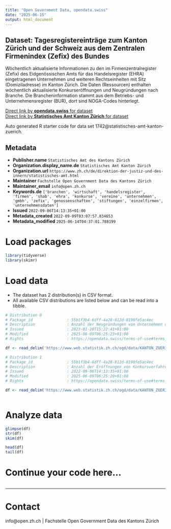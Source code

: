 ```yaml
---
title: "Open Government Data, opendata.swiss"
date: "2025-06-15"
output: html_document
---
```


## Dataset: Tagesregistereinträge zum Kanton Zürich und der Schweiz aus dem Zentralen Firmenindex (Zefix) des Bundes

Wöchentlich aktualisierte Informationen zu den im Firmenzentralregister (Zefix) des Eidgenössischen Amts für das Handelsregister (EHRA) eingetragenen Unternehmen und weiteren Rechtseinheiten mit Sitz (Domiziladresse) im Kanton Zürich. Die Daten (Ressourcen) enthalten wöchentlich aktualisierte Konkurseröffnungen und Neugründungen nach Branche. Die Brancheninformation stammt aus dem Betriebs- und Unternehmensregister (BUR), dort sind NOGA-Codes hinterlegt.

[Direct link by **opendata.swiss** for dataset](https://opendata.swiss/de/dataset/tagesregistereintrage-zum-kanton-zurich-und-der-schweiz-aus-dem-zentralen-firmenindex-zefix-des1)<br>
[Direct link by **Statistisches Amt Kanton Zürich** for dataset]()

Auto generated R starter code for data set 1742@statistisches-amt-kanton-zuerich.

## Metadata

- **Publisher.name** `Statistisches Amt des Kantons Zürich`
- **Organization.display_name.de** `Statistisches Amt Kanton Zürich`
- **Organization.url** `https://www.zh.ch/de/direktion-der-justiz-und-des-innern/statistisches-amt.html`
- **Maintainer** `Fachstelle Open Government Data des Kantons Zürich`
- **Maintainer_email** `info@open.zh.ch`
- **Keywords.de** `['branchen', 'wirtschaft', 'handelsregister', 'firmen', 'shab', 'ehra', 'konkurse', 'vereine', 'unternehmen', 'gmbh', 'zefix', 'genossenschaften', 'stiftungen', 'einzelfirmen', 'unternehmensdaten']`
- **Issued** `2022-09-06T14:13:35+01:00`
- **Metadata_created** `2022-09-09T03:07:57.834653`
- **Metadata_modified** `2025-06-14T04:37:01.788199`


# Load packages

```r

library(tidyverse)
library(skimr)

```

# Load data

-   The dataset has 2 distribution(s) in CSV format.
-   All available CSV distributions are listed below and can be read into a tibble.

```r

# Distribution 0
# Package_id               : 55b1f3b4-6dff-4a28-812d-8190fe5ac4ec
# Description              : Anzahl der Neugründungen von Unternehmen und weitere Rechtseinheiten, wie sie im Zentralen Firmenindex (Zefix) ausgewiesenen sind. Die Meldungen werden mit den Branchenklassifikationen gemäss der Allgemeinen Systematik der Wirtschaftszweige (NOGA) angereichert und nach Branchen-Abschnitten (Grossbuchstaben) aggregiert. Aufgrund von Unterschieden bei der Datenerhebung kann es zu Abweichungen von anderen Auswertungen (zB. von kantonalen Handelsregisterämtern) kommen. Variabeln: 'br_abschnitt_red' = Auswahl von Branchen-Abschnitten (Grossbuchstaben) gemäss der Allgemeinen Systematik der Wirtschaftszweige (NOGA); 'location' = Kantonskürzel oder 'CH' für die Schweiz insgesamt; 'date' = Datum der Publikation im Schweizerischen Handelsamtsblatt (SHAB), die im Normalfall einige Tage nach der Publikation durch die kantonalen Ämter erfolgt; 'value' = Anzahl erstmaliger Konkursverfahrenseröffnungen per SHAB-Publikationsdatum. Ab 28.05.2025 werden alle Buchstaben in der Variable 'br_abschnitt_red' einzeln aufgeführt. Die Kategorie "Übrige Branchen" wurde entfernt.
# Issued                   : 2023-01-20T15:22:41+01:00
# Modified                 : 2025-06-09T06:25:23+01:00
# Rights                   : https://opendata.swiss/terms-of-use#terms_by

df <- read_delim('https://www.web.statistik.zh.ch/ogd/data/KANTON_ZUERICH_ZEFIX_Neugruendungen.csv')

# Distribution 1
# Package_id               : 55b1f3b4-6dff-4a28-812d-8190fe5ac4ec
# Description              : Anzahl der Eröffnungen von Konkursverfahren gegen Unternehmen und weitere Rechtseinheiten, wie sie im Zentralen Firmenindex (Zefix) mit Mutationstyp "KE Auflösung inf. Konkurs" ausgewiesenen sind. Die Meldungen werden mit den Branchenklassifikationen gemäss der Allgemeinen Systematik der Wirtschaftszweige (NOGA) angereichert und nach Branchen-Abschnitten (Grossbuchstaben) aggregiert. Aufgrund von Unterschieden bei der Datenerhebung kann es zu Abweichungen von anderen Auswertungen (zB. von kantonalen Handelsregisterämtern) kommen. Variabeln: 'br_abschnitt_red' = Auswahl von Branchen-Abschnitten (Grossbuchstaben) gemäss der Allgemeinen Systematik der Wirtschaftszweige (NOGA); 'location' = Kantonskürzel oder 'CH' für die Schweiz insgesamt; 'date' = Datum der Publikation im Schweizerischen Handelsamtsblatt (SHAB), die im Normalfall einige Tage nach der Publikation durch die kantonalen Ämter erfolgt; 'value' = Anzahl erstmaliger Konkursverfahrenseröffnungen per SHAB-Publikationsdatum. Ab 28.05.2025 werden alle Buchstaben in der Variable 'br_abschnitt_red' einzeln aufgeführt. Die Kategorie "Übrige Branchen" wurde entfernt.
# Issued                   : 2022-09-06T14:13:35+01:00
# Modified                 : 2025-06-09T06:25:20+01:00
# Rights                   : https://opendata.swiss/terms-of-use#terms_by

df <- read_delim('https://www.web.statistik.zh.ch/ogd/data/KANTON_ZUERICH_ZEFIX_Konkurse.csv')



```

# Analyze data

```r

glimpse(df)
str(df)
skim(df)

head(df)
tail(df)

```

# Continue your code here...

```r

```

------------------------------------------------------------------------

# Contact

info@open.zh.ch | Fachstelle Open Government Data des Kantons Zürich
